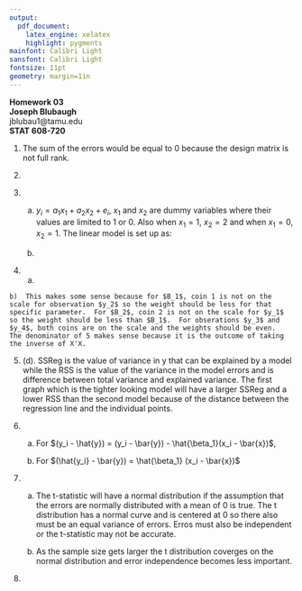 ```yaml
---
output:
  pdf_document:
    latex_engine: xelatex
    highlight: pygments
mainfont: Calibri Light
sansfont: Calibri Light
fontsize: 11pt
geometry: margin=1in
---
```


**Homework 03**  
**Joseph Blubaugh**  
jblubau1@tamu.edu  
**STAT 608-720**  

\newpage


1.  The sum of the errors would be equal to 0 because the design matrix is not full rank. 

2. 
\begin{displaymath}
\begin{bmatrix}
 y_1 \\
 y_2 \\
 y_3 \\
 y_4 \\
\end{bmatrix}
\mathbf{=} 
\begin{bmatrix}
 1 & 0 & 0 \\
 1 & 1 & 1 \\
 1 & 1 & 0 \\
 1 & 0 & 1 \\
\end{bmatrix}
\mathbf{+}
\begin{bmatrix}
 B_0 \\
 B_a \\
 B_b \\
\end{bmatrix}
\mathbf{+}
\begin{bmatrix}
 e_1 \\
 e_2 \\
 e_3 \\
 e_4 \\
\end{bmatrix}
\end{displaymath}

3.  
    a)  $y_i = a_1 x_1 + a_2 x_2 + e_i$, $x_1$ and $x_2$ are dummy variables where their values are limited to 1 or 0.  Also when $x_1 = 1$, $x_2 = 2$ and when $x_1 = 0$, $x_2 = 1$. The linear model is set up as:
\begin{displaymath}
\begin{bmatrix}
 y_1 \\
 y_2 \\
 y_3 \\
 y_4 \\
 y_n \\
\end{bmatrix}
\mathbf{=}
\begin{bmatrix}
 1_1 & 0_1         \\
 1_2 & 0_2         \\
 1_m & 0_m         \\
 0_{m+1} & 1_{m+1} \\
 0_{n} & 1_{n}   \\
\end{bmatrix}
\mathbf{+}
\begin{bmatrix}
 a_1 \\
 a_2 \\
\end{bmatrix}
\mathbf{+}
\begin{bmatrix}
 e_1 \\
 e_2 \\
 e_3 \\
 e_4 \\
 e_n \\
\end{bmatrix}
\end{displaymath}

    b)  

\begin{displaymath}
x'x =
\begin{bmatrix}
 \sum_{i=1}^{m} 1_i & 0   \\
 0 & \sum_{i=m+1}^{n} 1_i \\
\end{bmatrix}
(x'x)^{-1} =
\begin{bmatrix}
 \frac{1}{\sum_{i=1}^{m} 1_i} & 0   \\
 0 & \frac{1}{\sum_{i=m+1}^{n} 1_i} \\
\end{bmatrix}
\end{displaymath}

\begin{displaymath}
 x'y =
\begin{bmatrix}
 1_1 & 1_2 & 1_m & 0_{m+1} & 0_{n} \\
 0_1 & 0_2 & 0_m & 1_{m+1} & 1_{n} \\
\end{bmatrix}
\begin{bmatrix}
 y_1 \\
 y_2 \\
 y_3 \\
 y_4 \\
 y_n \\
\end{bmatrix}
=
\begin{bmatrix}
 \sum_{i=1}^{m} 1_i   \\
 \sum_{i=m+1}^{n} 1_i \\
\end{bmatrix}
\end{displaymath}

\begin{displaymath}
(X'X)^{-1} X'Y =
\begin{bmatrix}
 a_1 \\
 a_2 \\
\end{bmatrix}
\end{displaymath}

\begin{align*}
    a_1 &= \frac{1}{\sum_{i=1}^{m} 1_i} \big ( \sum_{i=1}^n y_i - \sum_{i=m+1}^{n-m} y_i \big ) = \bar{y} \\
    a_2 &= \frac{1}{\sum_{i=m+1}^{n} 1_i} \big ( \sum_{i=1}^n y_i - \sum_{i=1}^{m} y_i \big ) = \bar{y}   \\
\end{align*}


4.  
    a)
\begin{displaymath}
\begin{bmatrix}
 y_1 \\
 y_2 \\
 y_3 \\
 y_4 \\
\end{bmatrix}
\mathbf{=}
\begin{bmatrix}
 1 & 0 \\
 0 & 1 \\
 1 & 1 \\
 1 & 1 \\
\end{bmatrix}
\mathbf{+}
\begin{bmatrix}
 B_1 \\
 B_2 \\
\end{bmatrix}
\mathbf{+}
\begin{bmatrix}
 e_1 \\
 e_2 \\
 e_3 \\
 e_4 \\
\end{bmatrix}
\end{displaymath}

\begin{align*}
        \hat{B} &= (X'X)^{-1} X'Y \\
                              \\
            X'X &= \begin{bmatrix} 3 & 2 \\ 2 & 3 \end{bmatrix} \\
     (X'X)^{-1} &= \begin{bmatrix} \frac{3}{5} & \frac{-2}{5} \\ \frac{-2}{5} & \frac{3}{5} \end{bmatrix} \\
            X'Y &= \begin{bmatrix} y_1 + y_3 + y_4 \\ y_2 + y_3 + y_4 \end{bmatrix} \\
 (X'X)^{-1} X'Y &= \begin{bmatrix} \frac{3}{5} & \frac{-2}{5} \\ \frac{-2}{5} & \frac{3}{5} \end{bmatrix} \begin{bmatrix} y_1 + y_3 + y_4 \\ y_2 + y_3 + y_4 \end{bmatrix} \\
        \hat{B} &= \begin{bmatrix} \frac{3y_1 - 2y_2 + y_3 + y_4}{5} \\ \frac{2y_1 + 3y_2 + y_3 + y_4}{5} \end{bmatrix} \\
\end{align*}

    b)  This makes some sense because for $B_1$, coin 1 is not on the scale for observation $y_2$ so the weight should be less for that specific parameter.  For $B_2$, coin 2 is not on the scale for $y_1$ so the weight should be less than $B_1$.  For obserations $y_3$ and $y_4$, both coins are on the scale and the weights should be even.  The denominator of 5 makes sense because it is the outcome of taking the inverse of X'X. 

5.  (d).  SSReg is the value of variance in y that can be explained by a model while the RSS is the value of the variance in the model errors and is difference between total variance and explained variance. The first graph which is the tighter looking model will have a larger SSReg and a lower RSS than the second model because of the distance between the regression line and the individual points.

6.  
    a)  For $(y_i - \hat{y}) = (y_i - \bar{y}) - \hat{\beta_1}(x_i - \bar{x})$, 
\begin{align*}
    \hat{\beta_1} &= \frac{(x_i - \bar{x}) (y_i - \bar{y})}{(x_i - \bar{x})^{2}} \\
    (y_i - \hat{y}) &= (y_i - \bar{y}) - \frac{(x_i - \bar{x}) (y_i - \bar{y})}{(x_i - \bar{x})^{2}} (x_i - \bar{x})\\
\end{align*}

    b) For $(\hat{y_i} - \bar{y}) = \hat{\beta_1} (x_i - \bar{x})$
\begin{align*}
    \hat{\beta_1} &= \frac{(x_i - \bar{x}) (y_i - \bar{y})}{(x_i - \bar{x})^{2}} \\
    (\hat{y_i} - \bar{y}) &= \frac{(x_i - \bar{x}) (y_i - \bar{y})}{(x_i - \bar{x})^{2}} (x_i - \bar{x}) \\
    (\hat{y_i} - \bar{y}) &= (y_i - \bar{y}) \\
\end{align*}

7.
    a)  The t-statistic will have a normal distribution if the assumption that the errors are normally distributed with a mean of 0 is true.  The t distribution has a normal curve and is centered at 0 so there also must be an equal variance of errors. Erros must also be independent or the t-statistic may not be accurate.  

    b)  As the sample size gets larger the t distribution coverges on the normal distribution and error independence becomes less important.

8.
\begin{align*}
      \sum &= E \Big [ (x - \mu)(x - \mu)^{T} \Big ] = 0    \\
         0 &= E[x] E[x]' - E[x] \mu' - \mu E[x]' + \mu \mu' \\
  \mu \mu' &= E[x] E[x]'                                    \\
  \mu \mu' &= E[xx']
\end{align*}
